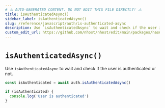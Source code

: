 ```yaml
---
# ⚠️ AUTO-GENERATED CONTENT. DO NOT EDIT THIS FILE DIRECTLY! ⚠️
title: isAuthenticatedAsync()
sidebar_label: isAuthenticatedAsync()
slug: /reference/javascript/auth/is-authenticated-async
description: Use `isAuthenticatedAsync` to wait and check if the user is authenticated or not.
custom_edit_url: https://github.com/nhost/nhost/edit/main/packages/hasura-auth-js/src/hasura-auth-client.ts#L466
---
```


# `isAuthenticatedAsync()`

Use `isAuthenticatedAsync` to wait and check if the user is authenticated or not.

```ts
const isAuthenticated = await auth.isAuthenticatedAsync()

if (isAuthenticated) {
  console.log('User is authenticated')
}
```
